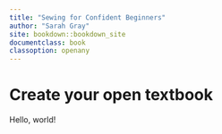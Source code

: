 ```yaml
---
title: "Sewing for Confident Beginners"
author: "Sarah Gray"
site: bookdown::bookdown_site
documentclass: book
classoption: openany
---
```


# Create your open textbook

Hello, world!
